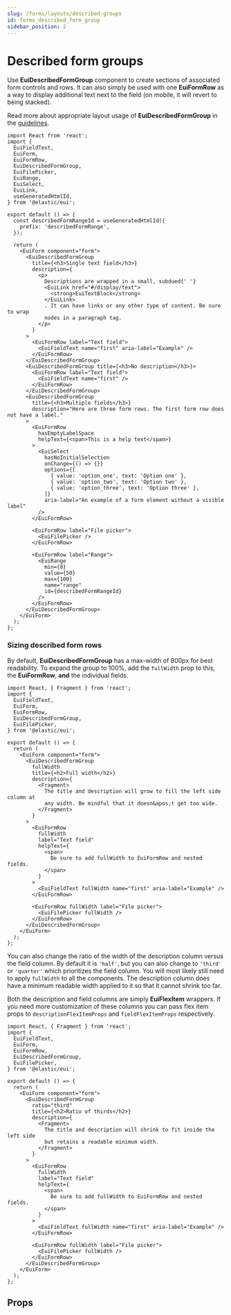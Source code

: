 ```yaml
---
slug: /forms/layouts/described-groups
id: forms_described_form_group
sidebar_position: 2
---
```


# Described form groups

Use **EuiDescribedFormGroup** component to create sections of associated form controls and rows. It can also simply be used with one **EuiFormRow** as a way to display additional text next to the field (on mobile, it will revert to being stacked).

Read more about appropriate layout usage of **EuiDescribedFormGroup** in the [guidelines](./guidelines.mdx#described-groups).

```tsx interactive
import React from 'react';
import {
  EuiFieldText,
  EuiForm,
  EuiFormRow,
  EuiDescribedFormGroup,
  EuiFilePicker,
  EuiRange,
  EuiSelect,
  EuiLink,
  useGeneratedHtmlId,
} from '@elastic/eui';

export default () => {
  const describedFormRangeId = useGeneratedHtmlId({
    prefix: 'describedFormRange',
  });

  return (
    <EuiForm component="form">
      <EuiDescribedFormGroup
        title={<h3>Single text field</h3>}
        description={
          <p>
            Descriptions are wrapped in a small, subdued{' '}
            <EuiLink href="#/display/text">
              <strong>EuiTextBlock</strong>
            </EuiLink>
            . It can have links or any other type of content. Be sure to wrap
            nodes in a paragraph tag.
          </p>
        }
      >
        <EuiFormRow label="Text field">
          <EuiFieldText name="first" aria-label="Example" />
        </EuiFormRow>
      </EuiDescribedFormGroup>
      <EuiDescribedFormGroup title={<h3>No description</h3>}>
        <EuiFormRow label="Text field">
          <EuiFieldText name="first" />
        </EuiFormRow>
      </EuiDescribedFormGroup>
      <EuiDescribedFormGroup
        title={<h3>Multiple fields</h3>}
        description="Here are three form rows. The first form row does not have a label."
      >
        <EuiFormRow
          hasEmptyLabelSpace
          helpText={<span>This is a help text</span>}
        >
          <EuiSelect
            hasNoInitialSelection
            onChange={() => {}}
            options={[
              { value: 'option_one', text: 'Option one' },
              { value: 'option_two', text: 'Option two' },
              { value: 'option_three', text: 'Option three' },
            ]}
            aria-label="An example of a form element without a visible label"
          />
        </EuiFormRow>

        <EuiFormRow label="File picker">
          <EuiFilePicker />
        </EuiFormRow>

        <EuiFormRow label="Range">
          <EuiRange
            min={0}
            value={50}
            max={100}
            name="range"
            id={describedFormRangeId}
          />
        </EuiFormRow>
      </EuiDescribedFormGroup>
    </EuiForm>
  );
};
```

### Sizing described form rows

By default, **EuiDescribedFormGroup** has a max-width of 800px for best readability. To expand the group to 100%, add the `fullWidth` prop to this, the **EuiFormRow**, **and** the individual fields.

```tsx interactive
import React, { Fragment } from 'react';
import {
  EuiFieldText,
  EuiForm,
  EuiFormRow,
  EuiDescribedFormGroup,
  EuiFilePicker,
} from '@elastic/eui';

export default () => {
  return (
    <EuiForm component="form">
      <EuiDescribedFormGroup
        fullWidth
        title={<h2>Full width</h2>}
        description={
          <Fragment>
            The title and description will grow to fill the left side column at
            any width. Be mindful that it doesn&apos;t get too wide.
          </Fragment>
        }
      >
        <EuiFormRow
          fullWidth
          label="Text field"
          helpText={
            <span>
              Be sure to add fullWidth to EuiFormRow and nested fields.
            </span>
          }
        >
          <EuiFieldText fullWidth name="first" aria-label="Example" />
        </EuiFormRow>

        <EuiFormRow fullWidth label="File picker">
          <EuiFilePicker fullWidth />
        </EuiFormRow>
      </EuiDescribedFormGroup>
    </EuiForm>
  );
};
```

You can also change the ratio of the width of the description column versus the field column. By default it is `'half'`, but you can also change to `'third'` or `'quarter'` which prioritizes the field column. You will most likely still need to apply `fullWidth` to all the components. The description column does have a minimum readable width applied to it so that it cannot shrink too far.

Both the description and field columns are simply **EuiFlexItem** wrappers. If you need more customization of these columns you can pass flex item props to `descriptionFlexItemProps` and `fieldFlexItemProps` respectively.

```tsx interactive
import React, { Fragment } from 'react';
import {
  EuiFieldText,
  EuiForm,
  EuiFormRow,
  EuiDescribedFormGroup,
  EuiFilePicker,
} from '@elastic/eui';

export default () => {
  return (
    <EuiForm component="form">
      <EuiDescribedFormGroup
        ratio="third"
        title={<h2>Ratio of thirds</h2>}
        description={
          <Fragment>
            The title and description will shrink to fit inside the left side
            but retains a readable minimum width.
          </Fragment>
        }
      >
        <EuiFormRow
          fullWidth
          label="Text field"
          helpText={
            <span>
              Be sure to add fullWidth to EuiFormRow and nested fields.
            </span>
          }
        >
          <EuiFieldText fullWidth name="first" aria-label="Example" />
        </EuiFormRow>

        <EuiFormRow fullWidth label="File picker">
          <EuiFilePicker fullWidth />
        </EuiFormRow>
      </EuiDescribedFormGroup>
    </EuiForm>
  );
};
```

## Props


<PropTable definition={docgen.EuiDescribedFormGroup} />
